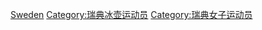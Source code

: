 [[Category:各国女子冰壶运动员|Sweden]]
[[Category:瑞典冰壶运动员|Category:瑞典冰壶运动员]]
[[Category:瑞典女子运动员|Category:瑞典女子运动员]]